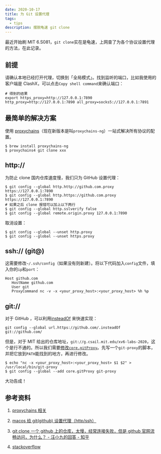 ```yaml
---
date: 2020-10-17
title: 为 Git 设置代理
tags:
  - tips
description: 摆脱龟速 git clone
---
```


最近开始刷 MIT 6.S081，`git clone`实在是龟速，上网查了为各个协议设置代理的方法，在此记录。

## 前提

请确认本地已经打开代理，切换到「全局模式」。找到监听的端口，比如我使用的客户端是 ClashX，可以点击`Copy shell command`来确认端口：

```shell
# 得到的结果
export https_proxy=http://127.0.0.1:7890 http_proxy=http://127.0.0.1:7890 all_proxy=socks5://127.0.0.1:7891
```

## 最简单的解决方案

使用 [proxychains](https://github.com/rofl0r/proxychains-ng)（现在新版本是叫`proxychains-ng`）一站式解决所有协议的配置。

```shell
$ brew install proxychains-ng
$ proxychains4 git clone xxx
```

## http://

为防止 clone 国内仓库速度慢，我们只为 GitHub 设置代理：

```shell
$ git config --global http.http://github.com.proxy https://127.0.0.1:7890
$ git config --global http.https://github.com.proxy https://127.0.0.1:7890
# 如果之后 clone 报错可以加上以下两行
$ git config --global http.sslverify false
$ git config --global remote.origin.proxy 127.0.0.1:7890
```

取消设置：

```shell
$ git config --global --unset http.proxy
$ git config --global --unset https.proxy
```

## ssh:// (git@)

这需要修改`~/.ssh/config`（如果没有则新建）。将以下代码加入`config`文件，填入你的`ip`和`port`：

```
Host github.com
   HostName github.com
   User git
   ProxyCommand nc -v -x <your_proxy_host>:<your_proxy_host> %h %p
```

## git://

对于 GitHub ，可以利用[insteadOf](https://stackoverflow.com/a/12752300/9407207) 来快速实现：

```
git config --global url.https://github.com/.insteadOf git://github.com/
```

但是，对于 MIT 给出的仓库地址，`git://g.csail.mit.edu/xv6-labs-2020`，这个是行不通的。所以我们需要[修改`core.gitProxy`](https://stackoverflow.com/a/32512014/9407207)。先写一个`git-proxy`的脚本，并把它放到`PATH`能找到的地方，再进行修改。

```shell
$ echo "nc -x <your_proxy_host>:<your_proxy_host> $1 $2" > /usr/local/bin/git-proxy
$ git config --global --add core.gitProxy git-proxy
```

大功告成！

## 参考资料

1. [proxychains 相关](https://segmentfault.com/q/1010000000118837)

2. [macos 给 git(github) 设置代理（http/ssh）](https://gist.github.com/chuyik/02d0d37a49edc162546441092efae6a1)

3. [git clone 一个 github 上的仓库，太慢，经常连接失败，但是 github 官网流畅访问，为什么？ - 汪小九的回答 - 知乎](https://www.zhihu.com/question/27159393/answer/141047266)

4. [stackoverflow](https://stackoverflow.com/questions/5860888/git-through-proxy)
